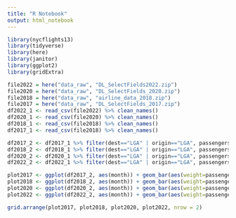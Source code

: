 ```yaml
---
title: "R Notebook"
output: html_notebook
---
```


```r
library(nycflights13)
library(tidyverse)
library(here)
library(janitor)
library(ggplot2)
library(gridExtra)
```

```r
file2022 = here("data_raw", "DL_SelectFields2022.zip")
file2020 = here("data_raw", "DL_SelectFields_2020.zip")
file2018 = here("data_raw", "airline_data_2018.zip")
file2017 = here("data_raw", "DL_SelectFields_2017.zip")
df2022_1 <- read_csv(file2022) %>% clean_names()
df2020_1 <- read_csv(file2020) %>% clean_names()
df2018_1 <- read_csv(file2018) %>% clean_names()
df2017_1 <- read_csv(file2018) %>% clean_names()
```

```r
df2017_2 <- df2017_1 %>% filter(dest=="LGA" | origin=="LGA", passengers>0, carrier=="DL") %>% group_by(month)
df2018_2 <- df2018_1 %>% filter(dest=="LGA" | origin=="LGA", passengers>0, carrier=="DL") %>% group_by(month)
df2020_2 <- df2020_1 %>% filter(dest=="LGA" | origin=="LGA", passengers>0, carrier=="DL") %>% group_by(month)
df2022_2 <- df2022_1 %>% filter(dest=="LGA" | origin=="LGA", passengers>0, carrier=="DL") %>% group_by(month)
```

```r
plot2017 <- ggplot(df2017_2, aes(month)) + geom_bar(aes(weight=passengers))
plot2018 <- ggplot(df2018_2, aes(month)) + geom_bar(aes(weight=passengers))
plot2020 <- ggplot(df2020_2, aes(month)) + geom_bar(aes(weight=passengers))
plot2022 <- ggplot(df2022_2, aes(month)) + geom_bar(aes(weight=passengers))
```

```r
grid.arrange(plot2017, plot2018, plot2020, plot2022, nrow = 2)
```

